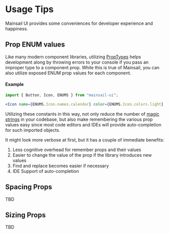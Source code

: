 
<Meta title="Intro/General Usage" />

# Usage Tips

Mainsail UI provides some conveniences for developer experience and happiness.

## Prop ENUM values

Like many modern component libraries, utilizing [PropTypes](https://reactjs.org/docs/typechecking-with-proptypes.html) helps development along by throwing errors to your console if you pass an improper type to a component prop. While this is true of Mainsail, you can also utilize exposed ENUM prop values for each component.

#### Example

```jsx
import { Button, Icon, ENUMS } from "mainsail-ui";

<Icon name={ENUMS.Icon.names.calendar} color={ENUMS.Icon.colors.light} />;
```

Utilizing these constants in this way, not only reduce the number of [magic strings](https://softwareengineering.stackexchange.com/questions/365339/what-is-wrong-with-magic-strings) in your codebase, but also make remembering the various prop values easy since most code editors and IDEs will provide auto-completion for such imported objects.

It might look more verbose at first, but it has a couple of immediate benefits:

1. Less cognitive overhead for remember props and their values
1. Easier to change the value of the prop if the library introduces new values
1. Find and replace becomes easier if necessary
1. IDE Support of auto-completion

## Spacing Props

TBD

## Sizing Props

TBD
